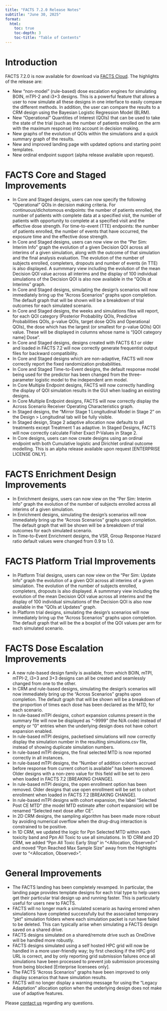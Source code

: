 ```yaml
---
title: "FACTS 7.2.0 Release Notes"
subtitle: "June 30, 2025"
format:
  html:
    toc: true
    toc-depth: 3
    toc-title: "Table of Contents"
---
```


# Introduction

FACTS 7.2.0 is now available for download via [FACTS Cloud](https://factscloud-live.azurewebsites.net/). The highlights of the release are:

- New "non-model" (rule-based) dose escalation engines for simulating BOIN, mTPI-2 and i3+3 designs. This is a powerful feature that allows a user to now simulate all these designs in one interface to easily compare the different methods. In addition, the user can compare the results to a CRM design using the Bayesian Logistic Regression Model (BLRM).
- New "Operational" Quantities of Interest (QOIs) that can be used to take the state of the trial (such as the number of patients enrolled on the arm with the maximum response) into account in decision making.
- New graphs of the evolution of QOIs within the simulations and a quick summary graph of the results.
- New and improved landing page with updated options and starting point templates.
- New ordinal endpoint support (alpha release available upon request).

# FACTS Core and Staged Improvements

- In Core and Staged designs, users can now specify the following "Operational" QOIs in decision making criteria. For continuous/dichotomous endpoints: the number of patients enrolled, the number of patients with complete data at a specified visit, the number of patients with opportunity to complete at a specified visit and the effective dose strength. For time-to-event (TTE) endpoints: the number of patients enrolled, the number of events that have occurred, the exposure time and the effective dose strength.     
- In Core and Staged designs, users can now view on the "Per Sim: Interim Info" graph the evolution of a given Decision QOI across all interims of a given simulation, along with the outcome of that simulation and the final analysis evaluation. The evolution of the number of subjects enrolled, completers, dropouts and number of events (in TTE) is also displayed. A summmary view including the evolution of the mean Decision QOI value across all interims and the display of 100 individual simulations of the Decision QOI is also now available in the "QOIs at Interims" graph.  
- In Core and Staged designs, simulating the design's scenarios will now immediately bring up the "Across Scenarios" graphs upon completion. The default graph that will be shown will be a breakdown of trial outcomes for each simulated scenario.
- In Core and Staged designs, the weeks and simulations files will report, for each QOI category (Posterior Probability QOIs, Predictive Probabilities QOIs, p-value QOIs, target dose QOIs and Operational QOIs), the dose which has the largest (or smallest for p-value QOIs) QOI value. These will be displayed in columns whose name is "[QOI category name] Dose".
- In Core and Staged designs, designs created with FACTS 6.1 or older and loaded in FACTS 7.2 will now correctly generate frequentist output files for backward compatibility.
- In Core and Staged designs which are non-adaptive, FACTS will now correctly report the fixed randomization probabilities.
- In Core and Staged Time-to-Event designs, the default response model being used for the predictor has been changed from the three-parameter logistic model to the independent arm model.
- In Core Multiple Endpoint designs, FACTS will now correctly handling the display of QOI simulation results in the GUI when loading an existing designs.
- In Core Multiple Endpoint designs, FACTS will now correctly display the Across Scenario Receiver Operating Characteristics graph.
-	In Staged designs, the "Mirror Stage 1 Longitudinal Model in Stage 2" on the Design > Longitudinal tab will be fully visible.
- In Staged design, Stage 2 adaptive allocation now defaults to all treatments except Treatment 1 as adaptive.
In Staged Designs, FACTS will now correctly calculate Fisher Exact P-Values in Stage 2.
- In Core designs, users can now create designs using an ordinal endpoint with both Cumulative logistic and Dirichlet ordinal outcome modelling. This is an alpha release available upon request [ENTERPRISE LICENSE ONLY].

# FACTS Enrichment Design Improvements

- In Enrichment designs, users can now view on the "Per Sim: Interim Info" graph the evolution of the number of subjects enrolled across all interims of a given simulation.
- In Enrichment designs, simulating the design's scenarios will now immediately bring up the "Across Scenarios" graphs upon completion. The default graph that will be shown will be a breakdown of trial outcomes for each simulated scenario.
- In Time-to-Event Enrichment designs, the VSR, Group Response Hazard ratio default values were changed from 0.9 to 1.0.

# FACTS Platform Trial Improvements
- In Platform Trial designs, users can now view on the "Per Sim: Update Info" graph the evolution of a given QOI across all interims of a given simulation. The evolution of the number of subjects enrolled, completers, dropouts is also displayed. A summmary view including the evolution of the mean Decision QOI value across all interims and the display of 100 individual simulations of the Decision QOI is also now available in the "QOIs at Updates" graph.  
- In Platform trial designs, simulating the design's scenarios will now immediately bring up the "Across Scenarios" graphs upon completion. The default graph that will be the a boxplot of the QOI values per arm for each simulated scenario.

# FACTS Dose Escalation Improvements

- A new rule-based design family is available, from which BOIN, mTPI, mTPI-2, i3+3 and 3+3 designs can all be created and seamlessly changed from one to the other. 
- In CRM and rule-based designs, simulating the design's scenarios will now immediately bring up the "Across Scenarios" graphs upon completion. The default graph that will be shown will be a breakdown of the proportion of times each dose has been declared as the MTD, for each scenario.
- In rule-based mTPI designs, cohort expansion columns present in the summary file will now be displayed as "-9999" (the N/A code) instead of empty or "0" entries when the underlying design does not have cohort expansion enabled.
- In rule-based mTPI designs, packetised simulations will now correctly display the simulation number in the resulting simulations.csv file, instead of showing duplicate simulation numbers.
- In rule-based mTPI designs, the final selected MTD is now reported correctly in all instances.
- In rule-based mTPI designs, the "Number of addition cohorts accrued before response from current cohort is available" has been removed. Older designs with a non-zero value for this field will be set to zero when loaded in FACTS 7.2 [BREAKING CHANGE].
- In rule-based mTPI designs, the open enrollment option has been removed. Older designs that use open enrollment will be set to cohort enrollment when loaded in FACTS 7.2 [BREAKING CHANGE].
- In rule-based mTPI designs with cohort expansion, the label "Selected Post CE MTD" (the model MTD estimate after cohort expansion) will be renamed "Selected next dose after CE".
- In 2D CRM designs, the sampling algorithm has been made more robust by avoiding numerical overflow when the drug-drug interaction is constrained to be positive. 
- In 1D CRM, we updated the logic for Ppn Selected MTD within each toxicity band and Ppn All Toxic to use all simulations.  In 1D CRM and 2D CRM, we added "Ppn All Toxic Early Stop" in "<Allocation, Observed>" and moved "Ppn Reached Max Sample Size" away from the Highlights over to "<Allocation, Observed>".

# General Improvements

- The FACTS landing has been completely revamped. In particular, the landing page provides template designs for each trial type to help users get their particular trial design up and running faster. This is particularly useful for users new to FACTS.
- FACTS will no longer mark a simulated scenario as having errored when simulations have completed successfully but the associated temporary "pkt" simulation folders where each simulation packet is run have failed to be deleted. This can typically arise when simulating a FACTS design saved on a shared drive.
- FACTS designs simulated on a shared/remote drive such as OneDrive will be handled more robustly.
-	FACTS designs simulated using a self hosted HPC grid will now be handled in a more user-friendly way; by first checking if the HPC grid URL is correct, and by only reporting grid submission failures once all simulations have been processed to prevent job submission processing from being blocked [Enterprise licensees only].
- The FACTS "Across Scenarios" graphs have been improved to only display scenarios that have simulation results.
- FACTS will no longer display a warning message for using the "Legacy Adaptation" allocation option when the underlying design does not make use of adaptive features.

Please [contact us](../../../contact/index.qmd) regarding any questions.
